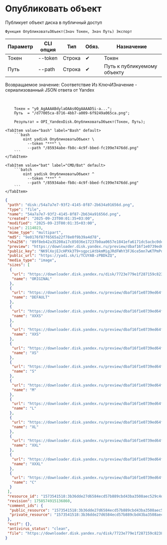 ﻿---
sidebar_position: 1
description: Опубликовать объект и другие функции для работы с Yandex Disk в Открытом пакете интеграций - бесплатной open-source библиотеке интеграций для 1С:Предприятие 8, OneScript и CLI
keywords: [1C, 1С, 1С:Предприятие, 1С:Предприятие 8.3, API, Интеграция, Сервисы, Обмен, OneScript, CLI, Yandex Disk]
---


# Опубликовать объект
 Публикует объект диска в публичный доступ



`Функция ОпубликоватьОбъект(Знач Токен, Знач Путь) Экспорт`

  | Параметр | CLI опция | Тип | Обяз. | Назначение |
  |-|-|-|-|-|
  | Токен | --token | Строка | &#x2714; | Токен |
  | Путь | --path | Строка | &#x2714; | Путь к публикуемому объекту |

  
  Возвращаемое значение:   Соответствие Из КлючИЗначение - сериализованный JSON ответа от Yandex

<br/>



```bsl title="Пример использования для 1С:Предприятие/OneScript"
    Токен = "y0_AgAAAABdylaOAAs0QgAAAAD5i-a...";
    Путь  = "/d77005ca-8716-4bb7-a009-6f9249a065ca.png";

    Результат = OPI_YandexDisk.ОпубликоватьОбъект(Токен, Путь);
```
    

 <Tabs>
  
    <TabItem value="bash" label="Bash" default>
        ```bash
            oint yadisk ОпубликоватьОбъект \
              --token "***" \
              --path "/85934abe-fb8c-4c9f-bbed-fc199e7476dd.png"
        ```
    </TabItem>
  
    <TabItem value="bat" label="CMD/Bat" default>
        ```batch
            oint yadisk ОпубликоватьОбъект ^
              --token "***" ^
              --path "/85934abe-fb8c-4c9f-bbed-fc199e7476dd.png"
        ```
    </TabItem>
</Tabs>


```json title="Результат"
{
 "path": "disk:/54a7a7e7-93f2-4145-8f87-2b634a91656d.png",
 "type": "file",
 "name": "54a7a7e7-93f2-4145-8f87-2b634a91656d.png",
 "created": "2025-09-23T00:01:35+03:00",
 "modified": "2025-09-23T00:01:35+03:00",
 "size": 2114023,
 "mime_type": "multipart",
 "md5": "9e0176f87f6565a22f78e0f9b39a4d78",
 "sha256": "89f8eb42a35208a17c85036e17237b0aa0657e1841efa6171dc5acbc0dea9e18",
 "preview": "https://downloader.disk.yandex.ru/preview/dbaf16f1e0739ed64f49cbd0eedf60aa23f2af6507207f1f0d7c8a5c1c0e8e29/inf/Kw7ntutnYTv7ME2Wc45CLPUTRub4FO1o8FL8mXTzn15mJipCySkz4Ste7NeUNF4jmAKSauPmPxLFzO6aMKmEAw%3D%3D?uid=1573541518&filename=54a7a7e7-93f2-4145-8f87-2b634a91656d.png&disposition=inline&hash=&limit=0&content_type=image%2Fjpeg&owner_uid=1573541518&tknv=v3&size=S&crop=0",
 "public_key": "NK9lXojEJcHPXk3T9+sgpciAtbkmMigJRdFWhY3FJ6ce5mn7wKTPmPdOhuXe3yjAq/J6bpmRyOJonT3VoXnDag==",
 "public_url": "https://yadi.sk/i/TCUYAB-zPBDkZQ",
 "media_type": "image",
 "sizes": [
  {
   "url": "https://downloader.disk.yandex.ru/disk/7723e779e1f287159c8238e6174e680e4bf86041943db5ab23e9adcb0c3c29a7/68d1f183/gwThwhLBKYvLhQCNnqAHipg9dL32B8ucsRJtTnFcQwXyscfbJ8B8OyXfwGYeSiPiSjoRHIEODK4QYbBUqVd5IQ%3D%3D?uid=1573541518&filename=54a7a7e7-93f2-4145-8f87-2b634a91656d.png&disposition=attachment&hash=&limit=0&content_type=multipart&owner_uid=1573541518&fsize=2114023&hid=03d7263840468e281bd0b238a26e7d0d&media_type=image&tknv=v3&etag=9e0176f87f6565a22f78e0f9b39a4d78",
   "name": "ORIGINAL"
  },
  {
   "url": "https://downloader.disk.yandex.ru/preview/dbaf16f1e0739ed64f49cbd0eedf60aa23f2af6507207f1f0d7c8a5c1c0e8e29/inf/Kw7ntutnYTv7ME2Wc45CLPUTRub4FO1o8FL8mXTzn15mJipCySkz4Ste7NeUNF4jmAKSauPmPxLFzO6aMKmEAw%3D%3D?uid=1573541518&filename=54a7a7e7-93f2-4145-8f87-2b634a91656d.png&disposition=inline&hash=&limit=0&content_type=image%2Fjpeg&owner_uid=1573541518&tknv=v3",
   "name": "DEFAULT"
  },
  {
   "url": "https://downloader.disk.yandex.ru/preview/dbaf16f1e0739ed64f49cbd0eedf60aa23f2af6507207f1f0d7c8a5c1c0e8e29/inf/Kw7ntutnYTv7ME2Wc45CLPUTRub4FO1o8FL8mXTzn15mJipCySkz4Ste7NeUNF4jmAKSauPmPxLFzO6aMKmEAw%3D%3D?uid=1573541518&filename=54a7a7e7-93f2-4145-8f87-2b634a91656d.png&disposition=inline&hash=&limit=0&content_type=image%2Fjpeg&owner_uid=1573541518&tknv=v3&size=XXXS&crop=0",
   "name": "XXXS"
  },
  {
   "url": "https://downloader.disk.yandex.ru/preview/dbaf16f1e0739ed64f49cbd0eedf60aa23f2af6507207f1f0d7c8a5c1c0e8e29/inf/Kw7ntutnYTv7ME2Wc45CLPUTRub4FO1o8FL8mXTzn15mJipCySkz4Ste7NeUNF4jmAKSauPmPxLFzO6aMKmEAw%3D%3D?uid=1573541518&filename=54a7a7e7-93f2-4145-8f87-2b634a91656d.png&disposition=inline&hash=&limit=0&content_type=image%2Fjpeg&owner_uid=1573541518&tknv=v3&size=XXS&crop=0",
   "name": "XXS"
  },
  {
   "url": "https://downloader.disk.yandex.ru/preview/dbaf16f1e0739ed64f49cbd0eedf60aa23f2af6507207f1f0d7c8a5c1c0e8e29/inf/Kw7ntutnYTv7ME2Wc45CLPUTRub4FO1o8FL8mXTzn15mJipCySkz4Ste7NeUNF4jmAKSauPmPxLFzO6aMKmEAw%3D%3D?uid=1573541518&filename=54a7a7e7-93f2-4145-8f87-2b634a91656d.png&disposition=inline&hash=&limit=0&content_type=image%2Fjpeg&owner_uid=1573541518&tknv=v3&size=XS&crop=0",
   "name": "XS"
  },
  {
   "url": "https://downloader.disk.yandex.ru/preview/dbaf16f1e0739ed64f49cbd0eedf60aa23f2af6507207f1f0d7c8a5c1c0e8e29/inf/Kw7ntutnYTv7ME2Wc45CLPUTRub4FO1o8FL8mXTzn15mJipCySkz4Ste7NeUNF4jmAKSauPmPxLFzO6aMKmEAw%3D%3D?uid=1573541518&filename=54a7a7e7-93f2-4145-8f87-2b634a91656d.png&disposition=inline&hash=&limit=0&content_type=image%2Fjpeg&owner_uid=1573541518&tknv=v3&size=S&crop=0",
   "name": "S"
  },
  {
   "url": "https://downloader.disk.yandex.ru/preview/dbaf16f1e0739ed64f49cbd0eedf60aa23f2af6507207f1f0d7c8a5c1c0e8e29/inf/Kw7ntutnYTv7ME2Wc45CLPUTRub4FO1o8FL8mXTzn15mJipCySkz4Ste7NeUNF4jmAKSauPmPxLFzO6aMKmEAw%3D%3D?uid=1573541518&filename=54a7a7e7-93f2-4145-8f87-2b634a91656d.png&disposition=inline&hash=&limit=0&content_type=image%2Fjpeg&owner_uid=1573541518&tknv=v3&size=M&crop=0",
   "name": "M"
  },
  {
   "url": "https://downloader.disk.yandex.ru/preview/dbaf16f1e0739ed64f49cbd0eedf60aa23f2af6507207f1f0d7c8a5c1c0e8e29/inf/Kw7ntutnYTv7ME2Wc45CLPUTRub4FO1o8FL8mXTzn15mJipCySkz4Ste7NeUNF4jmAKSauPmPxLFzO6aMKmEAw%3D%3D?uid=1573541518&filename=54a7a7e7-93f2-4145-8f87-2b634a91656d.png&disposition=inline&hash=&limit=0&content_type=image%2Fjpeg&owner_uid=1573541518&tknv=v3&size=L&crop=0",
   "name": "L"
  },
  {
   "url": "https://downloader.disk.yandex.ru/preview/dbaf16f1e0739ed64f49cbd0eedf60aa23f2af6507207f1f0d7c8a5c1c0e8e29/inf/Kw7ntutnYTv7ME2Wc45CLPUTRub4FO1o8FL8mXTzn15mJipCySkz4Ste7NeUNF4jmAKSauPmPxLFzO6aMKmEAw%3D%3D?uid=1573541518&filename=54a7a7e7-93f2-4145-8f87-2b634a91656d.png&disposition=inline&hash=&limit=0&content_type=image%2Fjpeg&owner_uid=1573541518&tknv=v3&size=XL&crop=0",
   "name": "XL"
  },
  {
   "url": "https://downloader.disk.yandex.ru/preview/dbaf16f1e0739ed64f49cbd0eedf60aa23f2af6507207f1f0d7c8a5c1c0e8e29/inf/Kw7ntutnYTv7ME2Wc45CLPUTRub4FO1o8FL8mXTzn15mJipCySkz4Ste7NeUNF4jmAKSauPmPxLFzO6aMKmEAw%3D%3D?uid=1573541518&filename=54a7a7e7-93f2-4145-8f87-2b634a91656d.png&disposition=inline&hash=&limit=0&content_type=image%2Fjpeg&owner_uid=1573541518&tknv=v3&size=XXL&crop=0",
   "name": "XXL"
  },
  {
   "url": "https://downloader.disk.yandex.ru/preview/dbaf16f1e0739ed64f49cbd0eedf60aa23f2af6507207f1f0d7c8a5c1c0e8e29/inf/Kw7ntutnYTv7ME2Wc45CLPUTRub4FO1o8FL8mXTzn15mJipCySkz4Ste7NeUNF4jmAKSauPmPxLFzO6aMKmEAw%3D%3D?uid=1573541518&filename=54a7a7e7-93f2-4145-8f87-2b634a91656d.png&disposition=inline&hash=&limit=0&content_type=image%2Fjpeg&owner_uid=1573541518&tknv=v3&size=XXXL&crop=0",
   "name": "XXXL"
  },
  {
   "url": "https://downloader.disk.yandex.ru/preview/dbaf16f1e0739ed64f49cbd0eedf60aa23f2af6507207f1f0d7c8a5c1c0e8e29/inf/Kw7ntutnYTv7ME2Wc45CLPUTRub4FO1o8FL8mXTzn15mJipCySkz4Ste7NeUNF4jmAKSauPmPxLFzO6aMKmEAw%3D%3D?uid=1573541518&filename=54a7a7e7-93f2-4145-8f87-2b634a91656d.png&disposition=inline&hash=&limit=0&content_type=image%2Fjpeg&owner_uid=1573541518&tknv=v3&size=S&crop=0",
   "name": "C"
  }
 ],
 "resource_id": "1573541518:3b36dde27d6584ecd57b889cbd43ba3508aec529c4ded30862ba5d6e975acdee",
 "revision": 1758574915136860,
 "comment_ids": {
  "public_resource": "1573541518:3b36dde27d6584ecd57b889cbd43ba3508aec529c4ded30862ba5d6e975acdee",
  "private_resource": "1573541518:3b36dde27d6584ecd57b889cbd43ba3508aec529c4ded30862ba5d6e975acdee"
 },
 "exif": {},
 "antivirus_status": "clean",
 "file": "https://downloader.disk.yandex.ru/disk/7723e779e1f287159c8238e6174e680e4bf86041943db5ab23e9adcb0c3c29a7/68d1f183/gwThwhLBKYvLhQCNnqAHipg9dL32B8ucsRJtTnFcQwXyscfbJ8B8OyXfwGYeSiPiSjoRHIEODK4QYbBUqVd5IQ%3D%3D?uid=1573541518&filename=54a7a7e7-93f2-4145-8f87-2b634a91656d.png&disposition=attachment&hash=&limit=0&content_type=multipart&owner_uid=1573541518&fsize=2114023&hid=03d7263840468e281bd0b238a26e7d0d&media_type=image&tknv=v3&etag=9e0176f87f6565a22f78e0f9b39a4d78"
}
```
